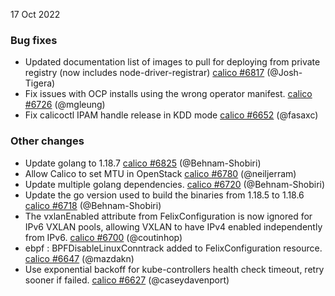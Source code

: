 
17 Oct 2022

### Bug fixes

- Updated documentation list of images to pull for deploying from private registry (now includes node-driver-registrar) [calico #6817](https://github.com/projectcalico/calico/pull/6817) (@Josh-Tigera)
- Fix issues with OCP installs using the wrong operator manifest. [calico #6726](https://github.com/projectcalico/calico/pull/6726) (@mgleung)
- Fix calicoctl IPAM handle release in KDD mode [calico #6652](https://github.com/projectcalico/calico/pull/6652) (@fasaxc)

### Other changes

- Update golang to 1.18.7 [calico #6825](https://github.com/projectcalico/calico/pull/6825) (@Behnam-Shobiri)
- Allow Calico to set MTU in OpenStack [calico #6780](https://github.com/projectcalico/calico/pull/6780) (@neiljerram)
- Update multiple golang dependencies. [calico #6720](https://github.com/projectcalico/calico/pull/6720) (@Behnam-Shobiri)
- Update the go version used to build the binaries from 1.18.5 to 1.18.6 [calico #6718](https://github.com/projectcalico/calico/pull/6718) (@Behnam-Shobiri)
- The vxlanEnabled attribute from FelixConfiguration is now ignored for IPv6 VXLAN pools, allowing VXLAN to have IPv4 enabled independently from IPv6. [calico #6700](https://github.com/projectcalico/calico/pull/6700) (@coutinhop)
- ebpf : BPFDisableLinuxConntrack added to FelixConfiguration resource. [calico #6647](https://github.com/projectcalico/calico/pull/6647) (@mazdakn)
- Use exponential backoff for kube-controllers health check timeout, retry sooner if failed. [calico #6627](https://github.com/projectcalico/calico/pull/6627) (@caseydavenport)
